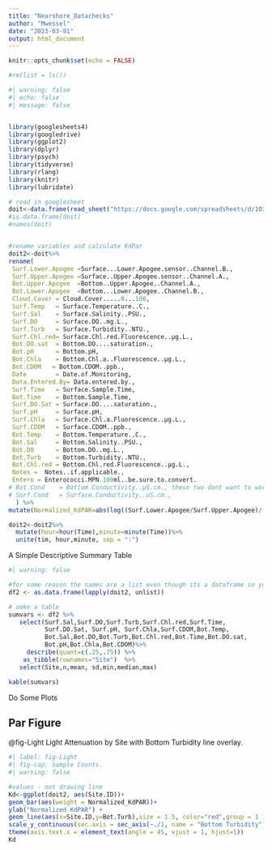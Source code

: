 ```yaml
---
title: "Nearshore_Datachecks"
author: "Mwessel"
date: "2023-03-01"
output: html_document
---
```


```r
knitr::opts_chunk$set(echo = FALSE)

#rm(list = ls())
```



```r
#| warning: false
#| echo: false
#| message: false


library(googlesheets4)
library(googledrive)
library(ggplot2)
library(dplyr)
library(psych)
library(tidyverse)
library(rlang)
library(knitr)
library(lubridate)

# read in googlesheet
doit<-data.frame(read_sheet("https://docs.google.com/spreadsheets/d/1O3O3QfYCOVuQg-1aztPyQRtN_W9uO2i4yToqhNFGZ1Y/edit?usp=sharing"))
#is.data.frame(doit)
#names(doit)


#rename variables and calculate KdPar
doit2<-doit%>%
rename(
 Surf.Lower.Apogee =Surface...Lower.Apogee.sensor..Channel.B.,
 Surf.Upper.Apogee =Surface..Upper.Apogee.sensor..Channel.A.,
 Bot.Upper.Apogee  =Bottom..Upper.Apogee..Channel.A.,
 Bot.Lower.Apogee  =Bottom...Lower.Apogee..Channel.B.,
 Cloud.Cover = Cloud.Cover.....0...100,
 Surf.Temp   = Surface.Temperature..C.,
 Surf.Sal    = Surface.Salinity..PSU.,
 Surf.DO     = Surface.DO..mg.L.,
 Surf.Turb   = Surface.Turbidity..NTU.,
 Surf.Chl.red= Surface.Chl.red.Fluorescence..µg.L.,
 Bot.DO.sat  = Bottom.DO....saturation.,
 Bot.pH      = Bottom.pH,
 Bot.Chla    = Bottom.Chl.a..Fluorescence..µg.L.,
 Bot.CDOM   = Bottom.CDOM..ppb.,
 Date        = Date.of.Monitoring,
 Data.Entered.By= Data.entered.by.,
 Surf.Time   = Surface.Sample.Time,
 Bot.Time    = Bottom.Sample.Time,
 Surf.DO.Sat = Surface.DO....saturation.,
 Surf.pH     = Surface.pH,
 Surf.Chla   = Surface.Chl.a.Fluorescence..µg.L.,
 Surf.CDOM   = Surface.CDOM..ppb.,
 Bot.Temp    = Bottom.Temperature..C.,
 Bot.Sal     = Bottom.Salinity..PSU.,
 Bot.DO      = Bottom.DO..mg.L.,
 Bot.Turb    = Bottom.Turbidity..NTU.,
 Bot.Chl.red = Bottom.Chl.red.Fluorescence..µg.L.,
 Notes =  Notes..if.applicable.,
 Entero = Enterococci.MPN.100ml..be.sure.to.convert.
# Bot.Cond    = Bottom.Conductivity..μS.cm., these two dont want to work
# Surf.Cond   = Surface.Conductivity..uS.cm.,
  ) %>%
mutate(Normalized_KdPAR=abs(log((Surf.Lower.Apogee/Surf.Upper.Apogee)/(Bot.Lower.Apogee/Bot.Upper.Apogee))))

doit2<-doit2%>%
  mutate(hour=hour(Time),minute=minute(Time))%>%
  unite(tim, hour,minute, sep = ":")

```

A Simple Descriptive Summary Table
```r
#| warning: false

#for some reason the names are a list even though its a dataframe so you have to unlist it;
df2 <- as.data.frame(lapply(doit2, unlist))

# amke a table
sumvars <- df2 %>%
   select(Surf.Sal,Surf.DO,Surf.Turb,Surf.Chl.red,Surf.Time,
          Surf.DO.Sat, Surf.pH, Surf.Chla,Surf.CDOM,Bot.Temp,
          Bot.Sal,Bot.DO,Bot.Turb,Bot.Chl.red,Bot.Time,Bot.DO.sat,
          Bot.pH,Bot.Chla,Bot.CDOM)%>%
     describe(quant=c(.25,.75)) %>%
    as_tibble(rownames="Site")  %>%
   select(Site,n,mean, sd,min,median,max)

kable(sumvars)

```


Do Some Plots

## Par Figure

@fig-Light Light Attenuation by Site with Bottom Turbidity line overlay.

```r
#| label: fig-Light
#| fig-cap: Sample Counts.
#| warning: false

#values - not drawing line
Kd<-ggplot(doit2, aes(Site.ID))+
geom_bar(aes(weight = Normalized_KdPAR))+
ylab("Normalized KdPAR") +
geom_line(aes(x=Site.ID,y=Bot.Turb),size = 1.5, color="red",group = 1 ) +
scale_y_continuous(sec.axis = sec_axis(~./1, name = "Bottom Turbidity")) +
theme(axis.text.x = element_text(angle = 45, vjust = 1, hjust=1))
Kd

```







